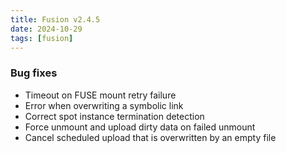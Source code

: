 ```yaml
---
title: Fusion v2.4.5
date: 2024-10-29
tags: [fusion]
---
```


### Bug fixes

- Timeout on FUSE mount retry failure
- Error when overwriting a symbolic link
- Correct spot instance termination detection
- Force unmount and upload dirty data on failed unmount
- Cancel scheduled upload that is overwritten by an empty file
